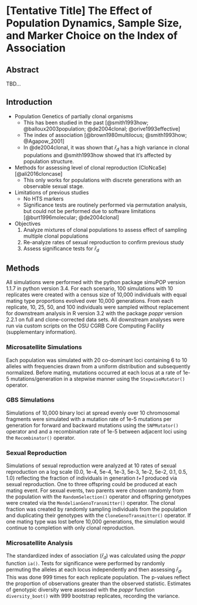 # [Tentative Title] The Effect of Population Dynamics, Sample Size, and Marker Choice on the Index of Association

## Abstract

TBD...

## Introduction

<!-- ZHIAN

 Thinking about different topics to address here. 

 -->

 - Population Genetics of partially clonal organisms
 	- This has been studied in the past [@smith1993how; @balloux2003population;
 	  @de2004clonal; @orive1993effective]
 	- The index of association [@brown1980multilocus; @smith1993how;
 	  @Agapow_2001]
 	- In @de2004clonal, it was shown that $\bar{r}_d$ has a high variance in
 	  clonal populations and @smith1993how showed that it's affected by
 	  population structure.
 - Methods for assessing level of clonal reproduction (CloNcaSe)
   [@ali2016cloncase]
 	- This only works for populations with discrete generations with an
 	  observable sexual stage.
 - Limitations of previous studies
 	- No HTS markers
 	- Significance tests are routinely performed via permutation analysis, but
 	  could not be performed due to software limitations [@burt1996molecular;
 	  @de2004clonal]
 - Objectives
 	1. Analyze mixtures of clonal populations to assess effect of sampling
 	   multiple clonal populations
 	2. Re-analyze rates of sexual reproduction to confirm previous study
 	3. Assess significance tests for $\bar{r}_d$


## Methods

All simulations were performed with the python package simuPOP version 1.1.7 in
python version 3.4. For each scenario, 100 simulations with 10 replicates were
created with a census size of 10,000 individuals with equal mating type
proportions evolved over 10,000 generations. From each replicate, 10, 25, 50,
and 100 individuals were sampled without replacement for downstream analysis in
R version 3.2 with the package *poppr* version 2.2.1 on full and clone-corrected
data sets. All downstream analyses were run via custom scripts on the OSU CGRB
Core Computing Facility (supplementary information).

### Microsatellite Simulations

Each population was simulated with 20 co-dominant loci containing 6 to 10
alleles with frequencies drawn from a uniform distribution and subsequently
normalized. Before mating, mutations occurred at each locus at a rate of 1e-5
mutations/generation in a stepwise manner using the `StepwiseMutator()`
operator.

### GBS Simulations

Simulations of 10,000 binary loci at spread evenly over 10 chromosomal fragments
were simulated with a mutation rate of 1e-5 mutations per generation for forward
and backward mutations using the `SNPMutator()` operator and and a recombination
rate of 1e-5 between adjacent loci using the `Recombinator()` operator.

### Sexual Reproduction

Simulations of sexual reproduction were analyzed at 10 rates of sexual
reproduction on a log scale (0.0, 1e-4, 5e-4, 1e-3, 5e-3, 1e-2, 5e-2, 0.1, 0.5,
1.0) reflecting the fraction of individuals in generation *t+1* produced via
sexual reproduction. One to three offspring could be produced at each mating
event. For sexual events, two parents were chosen randomly from the population
with the `RandomSelection()` operator and offspring genotypes were created via
the `MendelianGenoTransmitter()` operator. The clonal fraction was created by
randomly sampling individuals from the population and duplicating their
genotypes with the `CloneGenoTransmitter()` operator. If one mating type was
lost before 10,000 generations, the simulation would continue to completion with
only clonal reproduction.

### Microsatellite Analysis


The standardized index of association ($\bar{r}_d$) was calculated using the
*poppr* function `ia()`. Tests for significance were performed by randomly
permuting the alleles at each locus independently and then assessing
$\bar{r}_d$. This was done 999 times for each replicate population. The p-values
reflect the proportion of observations greater than the observed statistic.
Estimates of genotypic diversity were assessed with the *poppr* function
`diversity_boot()` with 999 bootstrap replicates, recording the variance.


